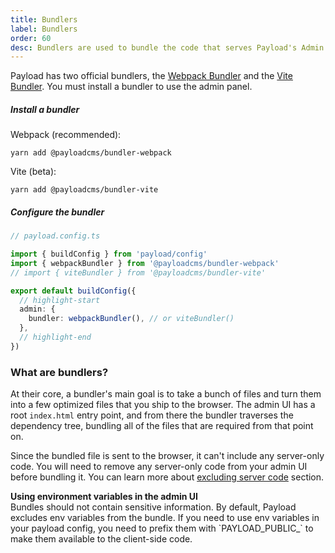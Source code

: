 ```yaml
---
title: Bundlers
label: Bundlers
order: 60
desc: Bundlers are used to bundle the code that serves Payload's Admin Panel.
---
```


Payload has two official bundlers, the [Webpack Bundler](/docs/admin/webpack) and the [Vite Bundler](/docs/admin/vite). You must install a bundler to use the admin panel.

##### Install a bundler

Webpack (recommended):

```text
yarn add @payloadcms/bundler-webpack
```

Vite (beta):

```text
yarn add @payloadcms/bundler-vite
```

##### Configure the bundler

```ts
// payload.config.ts

import { buildConfig } from 'payload/config'
import { webpackBundler } from '@payloadcms/bundler-webpack'
// import { viteBundler } from '@payloadcms/bundler-vite'

export default buildConfig({
  // highlight-start
  admin: {
    bundler: webpackBundler(), // or viteBundler()
  },
  // highlight-end
})
```

### What are bundlers?

At their core, a bundler's main goal is to take a bunch of files and turn them into a few optimized files that you ship to the browser. The admin UI has a root `index.html` entry point, and from there the bundler traverses the dependency tree, bundling all of the files that are required from that point on.

Since the bundled file is sent to the browser, it can't include any server-only code. You will need to remove any server-only code from your admin UI before bundling it. You can learn more about [excluding server code](/docs/admin/excluding-server-code) section.

<Banner type="warning">
  <strong>Using environment variables in the admin UI</strong>
  <br />
  Bundles should not contain sensitive information. By default, Payload excludes env variables from
  the bundle. If you need to use env variables in your payload config, you need to prefix them with
  `PAYLOAD_PUBLIC_` to make them available to the client-side code.
</Banner>
